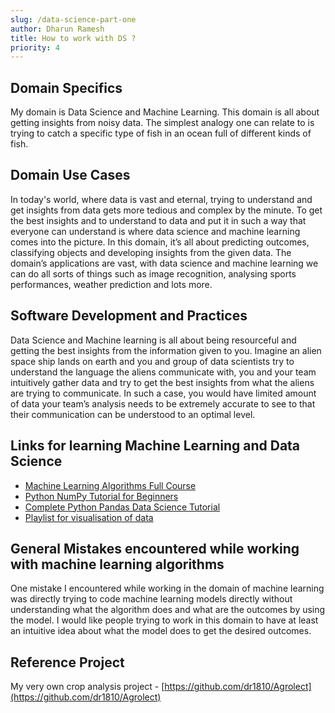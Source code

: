 ```yaml
---
slug: /data-science-part-one
author: Dharun Ramesh
title: How to work with DS ?
priority: 4
---
```


## Domain Specifics

My domain is Data Science and Machine Learning. This domain is all about getting insights from noisy data. The simplest analogy one can relate to is trying to catch a specific type of fish in an ocean full of different kinds of fish.

## Domain Use Cases

In today's world, where data is vast and eternal, trying to understand and get insights from data gets more tedious and complex by the minute. To get the best insights and to understand to data and put it in such a way that everyone can understand is where data science and machine learning comes into the picture. In this domain, it’s all about predicting outcomes, classifying objects and developing insights from the given data. The domain’s applications are vast, with data science and machine learning we can do all sorts of things such as image recognition, analysing sports performances, weather prediction and lots more.

## Software Development and Practices

Data Science and Machine learning is all about being resourceful and getting the best insights from the information given to you. Imagine an alien space ship lands on earth and you and group of data scientists try to understand the language the aliens communicate with, you and your team intuitively gather data and try to get the best insights from what the aliens are trying to communicate. In such a case, you would have limited amount of data your team’s analysis needs to be extremely accurate to see to that their communication can be understood to an optimal level.

## Links for learning Machine Learning and Data Science

- [Machine Learning Algorithms Full Course](https://www.youtube.com/watch?v=k9V3DapHEDA)
- [Python NumPy Tutorial for Beginners](https://www.youtube.com/watch?v=QUT1VHiLmmI)
- [Complete Python Pandas Data Science Tutorial](https://www.youtube.com/watch?v=vmEHCJofslg)
- [Playlist for visualisation of data](https://www.youtube.com/watch?v=UO98lJQ3QGI&list=PL-osiE80TeTvipOqomVEeZ1HRrcEvtZB_)

## General Mistakes encountered while working with machine learning algorithms

One mistake I encountered while working in the domain of machine learning was directly trying to code machine learning models directly without understanding what the algorithm does and what are the outcomes by using the model. I would like people trying to work in this domain to have at least an intuitive idea about what the model does to get the desired outcomes.

## Reference Project

My very own crop analysis project - [https://github.com/dr1810/Agrolect](https://github.com/dr1810/Agrolect)

